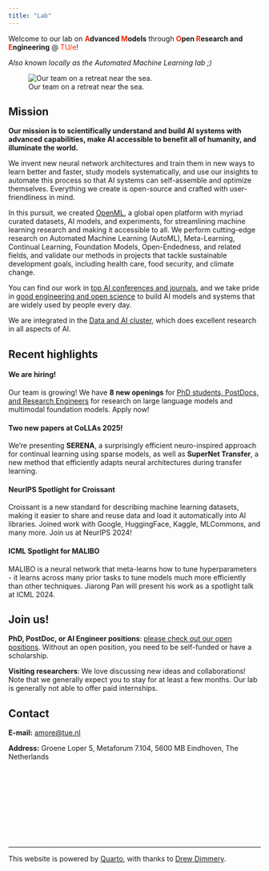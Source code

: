 ```yaml
---
title: "Lab"
---
```

Welcome to our lab on **<span style="color:#FF2400">A</span>dvanced <span style="color:#FF2400">M</span>odels** through **<span style="color:#FF2400">O</span>pen <span style="color:#FF2400">R</span>esearch and <span style="color:#FF2400">E</span>ngineering** @ <a href="https://www.tue.nl" style="text-decoration: none; color:#FF2400">TU/e</a>! 

_Also known locally as the Automated Machine Learning lab ;)_

![Our team on a retreat near the sea.](images/group_image2.webp)  

## Mission
<b>Our mission is to scientifically understand and build AI systems with advanced capabilities, make AI accessible to benefit all of humanity, and illuminate the world.</b>

We invent new neural network architectures and train them in new ways to learn better and faster, study models systematically, and use our insights to automate this process so 
that AI systems can self-assemble and optimize themselves. Everything we create is open-source and crafted with user-friendliness in mind.

In this pursuit, we created [OpenML](https://www.openml.org), a global open platform with myriad curated datasets, AI models, and experiments, for streamlining machine learning research and 
making it accessible to all. We perform cutting-edge research on Automated Machine Learning (AutoML), Meta-Learning, Continual Learning, Foundation Models, Open-Endedness, and related fields,
and validate our methods in projects that tackle sustainable development goals, including health care, food security, and climate change.

You can find our work in [top AI conferences and journals](publications/publications.html), and we take pride in [good engineering and open science](software/software.html) to build AI models and systems that are widely used by people every day.

We are integrated in the [Data and AI cluster](https://dai.win.tue.nl/), which does excellent research in all aspects of AI.

## Recent highlights

:::: {.masonry}

::: {.box}

#### We are hiring!
Our team is growing! We have **8 new openings** for [PhD students, PostDocs, and Research Engineers](https://jobs.tue.nl/en/vacancies.html#filter=p_type%3DSEARCH_RESULTS%26p_search%3D%26p_category_code_arr%3D6048-461676&page=1) for research on large language models and multimodal foundation models. Apply now!

:::

::: {.box}

#### Two new papers at CoLLAs 2025!
We're presenting **SERENA**, a surprisingly efficient neuro-inspired approach for continual learning using sparse models, as well as **SuperNet Transfer**, a new method that efficiently adapts neural architectures during transfer learning.

:::

::: {.box}

#### NeurIPS Spotlight for Croissant
Croissant is a new standard for describing machine learning datasets, making it easier to share and reuse data and load it automatically into AI libraries. Joined work with Google, HuggingFace, Kaggle, MLCommons, and many more. Join us at NeurIPS 2024!

:::

::: {.box}

#### ICML Spotlight for MALIBO
MALIBO is a neural network that meta-learns how to tune hyperparameters - it learns across many prior tasks to tune models much more efficiently than other techniques. Jiarong Pan will present his work as a spotlight talk at ICML 2024.

:::

:::: 


## Join us!
**PhD, PostDoc, or AI Engineer positions**: [please check out our open positions](join/join.html). Without an open position, you need to be self-funded or have a scholarship.

**Visiting researchers**: We love discussing new ideas and collaborations! Note that we generally expect you to stay for at least a few months. Our lab is generally not able to offer paid internships.


## Contact
**E-mail:** [amore@tue.nl](mailto:amore@tue.nl)

**Address:** Groene Loper 5, Metaforum 7.104, 5600 MB Eindhoven, The Netherlands


<div style="height: 9rem;"></div>
***
This website is powered by [Quarto](https://quarto.org/), with thanks to [Drew Dimmery](https://ddimmery.com/posts/quarto-website).
